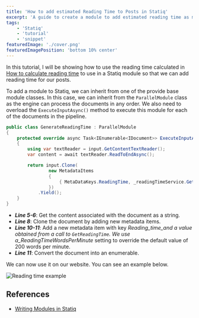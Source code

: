 ```yaml
---
title: 'How to add estimated Reading Time to Posts in Statiq'
excerpt: 'A guide to create a module to add estimated reading time as metadata for posts in websites created with Statiq'
tags:
    - 'Statiq'
    - 'tutorial'
    - 'snippet'
featuredImage: './cover.png'
featuredImagePosition: 'bottom 10% center'
---
```


In this tutorial, I will be showing how to use the reading time calculated in [How to calculate reading time](./calculate-reading-time) to use in a Statiq module so that we can add reading time for our posts.

To add a module to Statiq, we can inherit from one of the provide base module classes. In this case, we can inherit from the `ParallelModule` class as the engine can process the documents in any order. We also need to overload the `ExecuteInputAsync()` method to execute this module for each of the documents in the pipeline.

```csharp
public class GenerateReadingTime : ParallelModule
{
    protected override async Task<IEnumerable<IDocument>> ExecuteInputAsync(IDocument input, IExecutionContext context)
    {
        using var textReader = input.GetContentTextReader();
        var content = await textReader.ReadToEndAsync();

        return input.Clone(
                new MetadataItems
                {
                    { MetaDataKeys.ReadingTime, _readingTimeService.GetReadingTime(content, context.GetInt("ReadingTimeWordsPerMinute", 200)) }
                })
            .Yield();
    }
}
```

-   **_Line 5-6_**: Get the content associated with the document as a string.
-   **_Line 8_**: Clone the document by adding new metadata items.
-   **_Line 10-11_**: Add a new metadata item with key _Reading_time_and a value obtained from a call to `GetReadingTime`. We use a_ReadingTimeWordsPerMinute_ setting to override the default value of 200 words per minute.
-   **_Line 11_**: Convert the document into an enumerable.

We can now use it on our website. You can see an example below.

![Reading time example](./cover_orig.png)

## References

-   [Writing Modules in Statiq](https://www.statiq.dev/framework/pipelines/modules/writing-modules)
